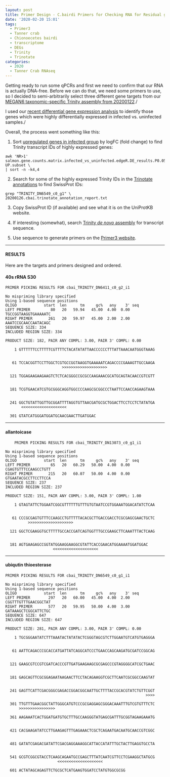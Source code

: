 ```yaml
---
layout: post
title: Primer Design - C.bairdi Primers for Checking RNA for Residual gDNA
date: '2020-02-20 15:01'
tags:
  - Primer3
  - Tanner crab
  - Chionoecetes bairdi
  - transcriptome
  - DEGs
  - Trinity
  - Trinotate
categories:
  - 2020
  - Tanner Crab RNAseq
---
```

Getting ready to run some qPCRs and first we need to confirm that our RNA is actually DNA-free. Before we can do that, we need some primers to use, so I decided to semi-arbitrarily select three different gene targets from our [MEGAN6 taxonomic-specific Trinity assembly from 20200122](https://robertslab.github.io/sams-notebook/posts/2020/2020-01-22-Transcriptome-Assembly-C.bairdi-with-MEGAN6-Taxonomy-specific-Reads-with-Trinity-on-Mox.html)./

I used our [recent differential gene expression analysis](https://robertslab.github.io/sams-notebook/posts/2020/2020-02-07-Gene-Expression-C.bairdi-MEGAN6-with-Trinity-and-EdgeR.html) to identify those genes which were highly differentially expressed in infected vs. uninfected samples./

Overall, the process went something like this:

1. Sort [upregulated genes in infected group](https://gannet.fish.washington.edu/Atumefaciens/20200207_cbai_DEG/infected-vs-uninfected/edgeR.2317.dir/salmon.gene.counts.matrix.infected_vs_uninfected.edgeR.DE_results.P0.05_C1.infected-UP.subset) by logFC (fold change) to find Trinity transcript IDs of highly expressed genes:

```
awk 'NR>1' salmon.gene.counts.matrix.infected_vs_uninfected.edgeR.DE_results.P0.05_C1.infected-UP.subset \
| sort -n -k4,4
```

2. Search for some of the highly expressed Trinity IDs in the [Trinotate annotations](https://gannet.fish.washington.edu/Atumefaciens/20200126_cbai_trinotate_megan/20200126.cbai.trinotate_annotation_report.txt) to find SwissProt IDs:

```
grep "TRINITY_DN6549_c0_g1" \
20200126.cbai.trinotate_annotation_report.txt
```

3. Copy SwissProt ID (if available) and see what it is on the UniProtKB website.

4. If interesting (somewhat), search [Trinity _de novo_ assembly](https://gannet.fish.washington.edu/Atumefaciens/20200122_cbai_trinity_megan_RNAseq/trinity_out_dir/20200122.C_bairdi.megan.Trinity.fasta) for transcript sequence.

5. Use sequence to generate primers on the [Primer3 website](http://bioinfo.ut.ee/primer3-0.4.0/).

---

#### RESULTS


Here are the targets and primers designed and ordered.


#### 40s rRNA S30

```
PRIMER PICKING RESULTS FOR cbai_TRINITY_DN6411_c0_g2_i1

No mispriming library specified
Using 1-based sequence positions
OLIGO            start  len      tm     gc%   any    3' seq
LEFT PRIMER         80   20   59.94   45.00  4.00  0.00 TGCCGGTAAGGTGAAAAATC
RIGHT PRIMER       261   20   59.97   45.00  2.00  2.00 AAATCCGCAACCAATACAGC
SEQUENCE SIZE: 334
INCLUDED REGION SIZE: 334

PRODUCT SIZE: 182, PAIR ANY COMPL: 3.00, PAIR 3' COMPL: 0.00

    1 GTTTTTTCCTTTTTCGTTTTCTACATATATTAACCCCCCTTTATTAAACAATGGGTAAAG


   61 TCCACGGTTCCTTGGCTCGTGCCGGTAAGGTGAAAAATCAGACCCCGAAAGTTGCCAAGA
                         >>>>>>>>>>>>>>>>>>>>                     

  121 TGGAGAAGAAGAAGTCTCTCACGGGCCGCGCCAAGAAACGCATGCAGTACAACCGTCGTT


  181 TCGTGAACATCGTGCGGGCAGGTGGCCCCAAGCGCGGCCCTAATTCCAACCAGAAGTAAA


  241 GGCTGTATTGGTTGCGGATTTTAGGTGTTAACGATGCGCTGGACTTCCTCCTCTATATGA
       <<<<<<<<<<<<<<<<<<<<                                       

  301 GTATCATGGGATGGATGCAACGAACTTGATGGAC
```

---


#### allantoicase

```
	PRIMER PICKING RESULTS FOR cbai_TRINITY_DN13073_c0_g1_i1

No mispriming library specified
Using 1-based sequence positions
OLIGO            start  len      tm     gc%   any    3' seq
LEFT PRIMER         65   20   60.29   50.00  4.00  0.00 CGAGTGTTTCCAAGCCTGTT
RIGHT PRIMER       215   20   60.07   50.00  4.00  0.00 GTGAATACGCCTTCCTTCCA
SEQUENCE SIZE: 237
INCLUDED REGION SIZE: 237

PRODUCT SIZE: 151, PAIR ANY COMPL: 3.00, PAIR 3' COMPL: 1.00

    1 GTAGTATTCTGGAATCGGCGTTTTTTGTTTGTGTAATCCGTGGAAATGGACATATCTCAA


   61 CCCGCGAGTGTTTCCAAGCCTGTTTTTACACGCTTGACCGACCTCGCGAGCGAACTGCTC
          >>>>>>>>>>>>>>>>>>>>                                    

  121 GGCTCGAAGGTGCTTTTTGCCACCGATCAGTGGTTTGCCGAAGCTTCAAATTTACTCAAG


  181 AGTGAAGAGCCGGTATGGAAGGAAGGCGTATTCACCGAACATGGAAAATGGATGGAC
                     <<<<<<<<<<<<<<<<<<<<                      
```

---

#### ubiqutin thioesterase

```
PRIMER PICKING RESULTS FOR cbai_TRINITY_DN6549_c0_g1_i1

No mispriming library specified
Using 1-based sequence positions
OLIGO            start  len      tm     gc%   any    3' seq
LEFT PRIMER        297   20   60.00   45.00  4.00  2.00 CGGTTTGTTTGAACGGCTAT
RIGHT PRIMER       577   20   59.95   50.00  4.00  3.00 GATAAAGCTCGGCATTCTGC
SEQUENCE SIZE: 647
INCLUDED REGION SIZE: 647

PRODUCT SIZE: 281, PAIR ANY COMPL: 3.00, PAIR 3' COMPL: 0.00

    1 TGCGGGAATATCTTTAAATACTATATACTCGGGTAGCGTCTTGGAATGTCATGTGAGGGA


   61 AATTCAGACCCGCACCATGATTATCAGGCATCCCTGAACCAGCAAGATGCGATCCGGCAG


  121 GAAGCGTCCGTCGATCACCCGTTGATGAAGAAGCGCGAGCCCGTAGGGGCATCGCTGAAC


  181 GAGCAGTTCGCGGAGAATAAGAACTTCCTACAGAAGGTCGCTTCAATCGCGGCCAAGTAT


  241 GAGTTCATTCGACGGGCGAGACCGGACGGCAATTGCTTTTACCGCACGTATCTGTTCGGT
                                                              >>>>

  301 TTGTTTGAACGGCTATTGGGCATGTCCCGCGAGGAGCGGGACAAATTTGTCGTGTTTCTC
      >>>>>>>>>>>>>>>>                                            

  361 AAGAAATCACTGGATGATGTGCTTTGCCAAGGGTATGAGCGATTTGCGGTAGAAGAAATG


  421 CACGAAGATATCCTTGAAGAGTTTGAGAAACTCGCTCAGAATGACAATGCAACCGTCGGC


  481 GATATCGAGACGATATTCGACGAGGAAAGGCATTACCATATTTGCTACTTGAGGTGCCTA


  541 GCGTCGGCGTACCTCAAGCAGAATGCCGAGCTTTATCAATCGTTCCTCGAAGGCTATGCG
                       <<<<<<<<<<<<<<<<<<<<                       

  601 ACTATAGCAGAGTTCTGCGCTCATGAAGTGGATCCTATGTGGCGCGG
```
